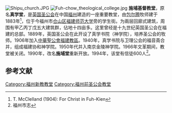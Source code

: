 {{Coord|26.042459|N|119.317902|E|display=title}}
[[File:Shipu_church.JPG|thumb]]
[[File:Fuh-chow_theological_college.jpg|thumb]]
'''施埔基督教堂'''，原名'''真学堂'''，是[[英国圣公会|英国圣公会]]在中国[[福州|福州]]建造的一座重要教堂，由[[包尔腾|包尔腾]]牧师建于1883年<ref name="ForChrist">T. McClelland (1904): For Christ in Fuh-Kien</ref>，位于今福州市[[仓山区|仓山区]][[福建师范大学|福建师范大学]]旁的学生街。为兩层回廊式建筑，周围有甲乙丙丁戊五大建筑群，佔地十四亩多。这里曾经是十九世纪英国圣公会在福建的总部。1889年，英国圣公会在此开设了真学书院（神学院），培养圣公会的牧师。1906年加入[[中華聖公會福建教區|中華聖公會福建教區]]。1940年，真学书院与卫理公会的福音斋合并，组成福建协和神学院。1950年代并入南京金陵神学院。1966年文革期间，教堂被关闭。1990年，改名'''施埔堂'''重新开放。1994年，该堂有信徒600人<ref>福州市志</ref>。

==参考文献==
<div class="references-small">
<references />
</div>

{{福州教堂}}

[[Category:福州新教教堂|Category:福州新教教堂]]
[[Category:福州前圣公会教堂|Category:福州前圣公会教堂]]
